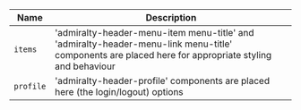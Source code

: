
| Name | Description |
| --- | --- |
| `items` | 'admiralty-header-menu-item menu-title' and 'admiralty-header-menu-link menu-title' components are placed here for appropriate styling and behaviour |
| `profile` | 'admiralty-header-profile' components are placed here (the login/logout) options |

